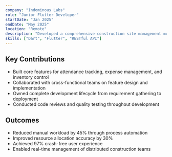 ```yaml
---
company: "Indominous Labs"
role: "Junior Flutter Developer"
startDate: "Jan 2025"
endDate: "May 2025"
location: "Remote"
description: "Developed a comprehensive construction site management mobile application that streamlined operations for organization owners through centralized control of multiple sites."
skills: ["Dart", "Flutter", "RESTful API"]
---
```



## Key Contributions
- Built core features for attendance tracking, expense management, and inventory control
- Collaborated with cross-functional teams on feature design and implementation
- Owned complete development lifecycle from requirement gathering to deployment
- Conducted code reviews and quality testing throughout development

## Outcomes
- Reduced manual workload by 45% through process automation
- Improved resource allocation accuracy by 30%
- Achieved 97% crash-free user experience
- Enabled real-time management of distributed construction teams